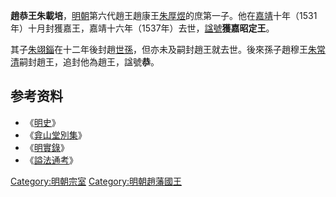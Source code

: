 '''趙恭王朱載培'''{{BD|1510年||1537年|catIdx=Z朱}}，[[明朝|明朝]]第六代趙王趙康王[[朱厚煜|朱厚煜]]的庶第一子。他在[[嘉靖|嘉靖]]十年（1531年）十月封獲嘉王，嘉靖十六年（1537年）去世，[[諡號|諡號]]'''獲嘉昭定王'''。

其子[[朱翊錙|朱翊錙]]在十二年後封趙[[世孫|世孫]]，但亦未及嗣封趙王就去世。後來孫子趙穆王[[朱常清_(趙王)|朱常清]]嗣封趙王，追封他為趙王，諡號'''恭'''。

==参考资料==
*《[[明史|明史]]》
*《[[弇山堂別集|弇山堂別集]]》
*《[[明實錄|明實錄]]》
*《[[謚法通考|謚法通考]]》

{{s-start}}
{{s-none|無|[[明朝|明政府]]始封之王}}
{{s-ttl|title=[[明朝藩王列表_(趙王系)#獲嘉國|明獲嘉國國王]]|years=1531年—1537年}}
{{s-none|無|子封趙[[世孫|世孫]]，封國廢除}}
{{end}}

[[Category:明朝宗室|Category:明朝宗室]]
[[Category:明朝趙藩國王|Category:明朝趙藩國王]]
{{明朝人物小作品}}